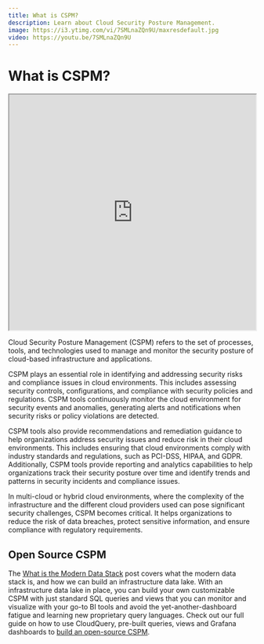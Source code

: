 ```yaml
---
title: What is CSPM?
description: Learn about Cloud Security Posture Management.
image: https://i3.ytimg.com/vi/7SMLnaZQn9U/maxresdefault.jpg
video: https://youtu.be/7SMLnaZQn9U
---
```


# What is CSPM?

<iframe width="100%" height="480"
src="https://www.youtube.com/embed/7SMLnaZQn9U">
</iframe>

Cloud Security Posture Management (CSPM) refers to the set of processes, tools, and technologies used to manage and monitor the security posture of cloud-based infrastructure and applications.

CSPM plays an essential role in identifying and addressing security risks and compliance issues in cloud environments.
This includes assessing security controls, configurations, and compliance with security policies and regulations.
CSPM tools continuously monitor the cloud environment for security events and anomalies, generating alerts and notifications when security risks or policy violations are detected.

CSPM tools also provide recommendations and remediation guidance to help organizations address security issues and reduce risk in their cloud environments.
This includes ensuring that cloud environments comply with industry standards and regulations, such as PCI-DSS, HIPAA, and GDPR. Additionally, CSPM tools provide reporting and analytics capabilities to help organizations track their security posture over time and identify trends and patterns in security incidents and compliance issues.

In multi-cloud or hybrid cloud environments, where the complexity of the infrastructure and the different cloud providers used can pose significant security challenges, CSPM becomes critical.
It helps organizations to reduce the risk of data breaches, protect sensitive information, and ensure compliance with regulatory requirements.

## Open Source CSPM

The [What is the Modern Data Stack](/docs/glossary/what-is-the-modern-data-stack) post covers what the modern data stack is, and how we can build an infrastructure data lake. With an infrastructure data lake in place, you can build your own customizable CSPM with just standard SQL queries and views that you can monitor and visualize with your go-to BI tools and avoid the yet-another-dashboard fatigue and learning new proprietary query languages. Check out our full guide on how to use CloudQuery, pre-built queries, views and Grafana dashboards to [build an open-source CSPM](/how-to-guides/open-source-cspm).
